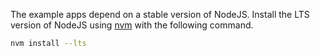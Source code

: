 The example apps depend on a stable version of NodeJS. Install the LTS version of NodeJS using [nvm](https://github.com/nvm-sh/nvm/blob/master/README.md#installing-and-updating) with the following command.

```sh
nvm install --lts
```